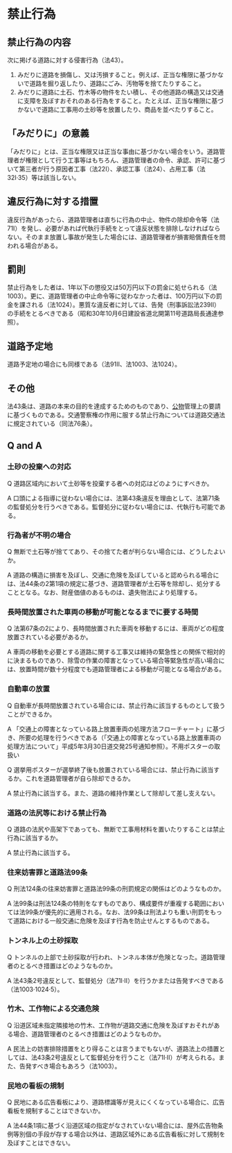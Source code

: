 # 禁止行為

## 禁止行為の内容

次に掲げる道路に対する侵害行為（法43）。

1. みだりに道路を損傷し、又は汚損すること。例えば、正当な権限に基づかないで道路を掘り返したり、道路にごみ、汚物等を捨てたりすること。
2. みだりに道路に土石、竹木等の物件をたい積し、その他道路の構造又は交通に支障を及ぼすおそれのある行為をすること。たとえば、正当な権限に基づかないで道路に工事用の土砂等を放置したり、商品を並べたりすること。

## 「みだりに」の意義

「みだりに」とは、正当な権限又は正当な事由に基づかない場合をいう。道路管理者が権限として行う工事等はもちろん、道路管理者の命令、承認、許可に基づいて第三者が行う原因者工事（法22I）、承認工事（法24）、占用工事（法32Ⅰ·35）等は該当しない。

## 違反行為に対する措置

違反行為があったら、道路管理者は直ちに行為の中止、物件の除却命令等（法71Ⅰ）を発し、必要があれば代執行手続をとって違反状態を排除しなければならない。そのまま放置し事故が発生した場合には、道路管理者が損害賠償責任を問われる場合がある。

## 罰則

禁止行為をした者は、1年以下の懲役又は50万円以下の罰金に処せられる（法1003）。更に、道路管理者の中止命令等に従わなかった者は、100万円以下の罰金を課される（法1024）。悪質な違反者に対しては、告発（刑事訴訟法239Ⅱ）の手続をとるべきである（昭和30年10月6日建設省道北開第11号道路局長通達参照）。

## 道路予定地

道路予定地の場合にも同様である（法91Ⅱ、法1003、法1024）。

## その他

法43条は、道路の本来の目的を達成するためのものであり、[公物](https://ja.wikipedia.org/wiki/%E5%85%AC%E7%89%A9)管理上の要請に基づくものである。交通警察権の作用に服する禁止行為については道路交通法に規定されている（同法76条）。

## Q and A

### 土砂の投棄への対応

Q 道路区域内において土砂等を投棄する者への対応はどのようにすべきか。

A 口頭による指導に従わない場合には、法第43条違反を理由として、法第71条の監督処分を行うべきである。監督処分に従わない場合には、代執行も可能である。

### 行為者が不明の場合

Q 無断で土石等が捨ててあり、その捨てた者が判らない場合には、どうしたよいか。

A 道路の構造に損害を及ぼし、交通に危険を及ぼしていると認められる場合には、法44条の2第1項の規定に基づき、道路管理者が土石等を除却し、処分することとなる。なお、財産価値のあるものは、遺失物法により処理する。

### 長時間放置された車両の移動が可能となるまでに要する時間

Q 法第67条の2により、長時間放置された車両を移動するには、車両がどの程度放置されている必要があるか。

A 車両の移動を必要とする道路に関する工事又は維持の緊急性との関係で相対的に決まるものであり、除雪の作業の障害となっている場合等緊急性が高い場合には、放置時間が数十分程度でも道路管理者による移動が可能となる場合がある。

### 自動車の放置

Q 自動車が長時間放置されている場合には、禁止行為に該当するものとして扱うことができるか。

A 「交通上の障害となっている路上放置車両の処理方法フローチャート」に基づき、所要の処理を行うべきである（「交通上の障害となっている路上放置車両の処理方法について」平成5年3月30日道交発25号通知参照）。不用ポスターの取扱い

Q 選挙用ポスターが選挙終了後も放置されている場合には、禁止行為に該当するか。これを道路管理者が自ら除却できるか。

A 禁止行為に該当する。また、道路の維持作業として除却して差し支えない。

### 道路の法尻等における禁止行為

Q 道路の法尻や高架下であっても、無断で工事用材料を置いたりすることは禁止行為に該当するか。

A 禁止行為に該当する。

### 往来妨害罪と道路法99条

Q 刑法124条の往来妨害罪と道路法99条の刑罰規定の関係はどのようなものか。

A 法99条は刑法124条の特則をなすものであり、構成要件が重複する範囲においては法99条が優先的に適用される。なお、法99条は刑法よりも重い刑罰をもって道路における一般交通に危険を及ぼす行為を防止せんとするものである。

### トンネル上の土砂採取

Q トンネルの上部で土砂採取が行われ、トンネル本体が危険となった。道路管理者のとるべき措置はどのようなものか。

A 法43条2号違反として、監督処分（法71Ⅰ·Ⅱ）を行うかまたは告発すべきである（法1003·1024·5）。

### 竹木、工作物による交通危険

Q 沿道区域未指定隣接地の竹木、工作物が道路交通に危険を及ぼすおそれがある場合、道路管理者のとるべき措置はどのようなものか。

A 民法上の妨害排除措置をとり得ることは言うまでもないが、道路法上の措置としては、法43条2号違反として監督処分を行うこと（法71Ⅰ·Ⅱ）が考えられる。また、告発すべき場合もあろう（法1003）。

### 民地の看板の規制

Q 民地にある広告看板により、道路標識等が見えにくくなっている場合に、広告看板を規制することはできないか。

A 法44条1項に基づく沿道区域の指定がなされていない場合には、屋外広告物条例等別個の手段が存する場合以外は、道路区域外にある広告看板に対して規制を及ぼすことはできない。
